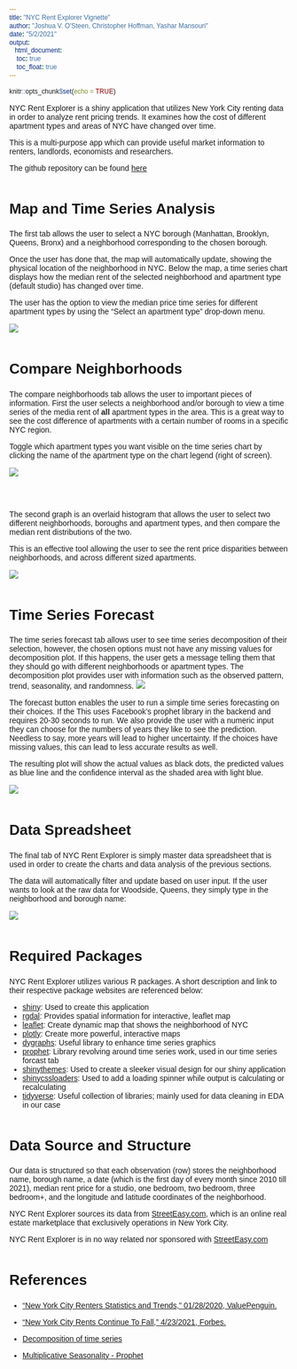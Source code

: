 ```yaml
---
title: "NYC Rent Explorer Vignette"
author: "Joshua V. O'Steen, Christopher Hoffman, Yashar Mansouri"
date: "5/2/2021"
output:
   html_document:
    toc: true
    toc_float: true
---
```


```r
knitr::opts_chunk$set(echo = TRUE)
```

<!-- CSS STYLES --->

<style>
@import url('https://fonts.googleapis.com/css2?family=Bitter:ital,wght@1,500&family=Nunito&display=swap');
* {
  font-family: 'Nunito', sans-serif;
}
#header h1 {
  font-family: 'Bitter', serif;
  font-size: 46px;
  font-weight: bold;
}
h2 {
  margin-top: 50px;
  font-size: 26px;
  font-weight: bold;
}
</style>

<!-- CSS STYLES -->

NYC Rent Explorer is a shiny application that utilizes New York City renting data 
in order to analyze rent pricing trends. It examines how the cost of different apartment 
types and areas of NYC have changed over time.

This is a multi-purpose app which can provide useful market information to renters, 
landlords, economists and researchers. 

The github repository can be found [here](https://github.com/STAT-413-613-21S/fp_final-project-cjy)


## Map and Time Series Analysis

The first tab allows the user to select a NYC borough (Manhattan, Brooklyn, Queens, Bronx)
and a neighborhood corresponding to the chosen borough.

Once the user has done that, the map will automatically update, showing the physical location
of the neighborhood in NYC. Below the map, a time series chart displays how the median rent of the selected
neighborhood and apartment type (default studio) has changed over time.

The user has the option to view the median price time series for different apartment types by using the 
"Select an apartment type" drop-down menu.

![](../gifs/tab1-example-video.gif)


## Compare Neighborhoods

The compare neighborhoods tab allows the user to important pieces of information. 
First the user selects a neighborhood and/or borough to view a time series of the media rent 
of **all** apartment types in the area. This is a great way to see the cost difference of apartments
with a certain number of rooms in a specific NYC region.

Toggle which apartment types you want visible on the time series chart by clicking the name of the 
apartment type on the chart legend (right of screen).

![](../gifs/tab2-example-1.gif)

<br>
<br>

The second graph is an overlaid histogram that allows the user to select two different neighborhoods,
boroughs and apartment types, and then compare the median rent distributions of the two.

This is an effective tool allowing the user to see the rent price disparities between neighborhoods, and 
across different sized apartments.

![](../gifs/tab2-example-2.gif)


## Time Series Forecast

The time series forecast tab allows user to see time series decomposition 
of their selection, however, the chosen options must not have any missing values
for decomposition plot. If this happens, the user gets a message telling them that they should go with different neighborhoods or apartment types. The decomposition plot provides user with information such as the observed pattern, trend, seasonality, and randomness.
![](../gifs/tab3-example-1.gif)

The forecast button enables the user to run a simple time series forecasting on their choices. If the
This uses Facebook's prophet library in the backend and requires 20-30 seconds to run. We also provide the user with a numeric input they can choose for the numbers of years they like to see the prediction. Needless to say, more years will lead to higher uncertainty. If the choices have missing values, this can lead to less accurate results as well. 

The resulting plot will show the actual values as black dots, the predicted values as blue line and the confidence interval as the shaded area with light blue.


![](../gifs/tab3-example-2.gif)


## Data Spreadsheet

The final tab of NYC Rent Explorer is simply master data spreadsheet that is used 
in order to create the charts and data analysis of the previous sections.

The data will automatically filter and update based on user input. If the user wants to look
at the raw data for Woodside, Queens, they simply type in the neighborhood and borough name:

![](../images/spreadsheet-example.png)

## Required Packages

NYC Rent Explorer utilizes various R packages. A short description and link to their respective package websites are referenced below:

 - [shiny](https://cran.r-project.org/web/packages/leaflet/index.html): Used to create this application     
 - [rgdal](https://cran.r-project.org/web/packages/rgdal/index.html): Provides spatial information for interactive, leaflet map     
 - [leaflet](https://cran.r-project.org/web/packages/leaflet/index.html): Create dynamic map that shows the neighborhood of NYC   
 - [plotly](https://cran.r-project.org/web/packages/plotly/index.html): Create more powerful, interactive maps    
 - [dygraphs](https://cran.r-project.org/web/packages/dygraphs/index.html): Useful library to enhance time series graphics    
 - [prophet](https://cran.r-project.org/web/packages/prophet/index.html): Library revolving around time series work, used in our time series forcast tab    
 - [shinythemes](https://cran.r-project.org/web/packages/shinythemes/index.html): Used to create a sleeker visual design for our shiny application  
 - [shinycssloaders](https://cran.r-project.org/web/packages/shinycssloaders/index.html): Used to add a loading spinner while output is calculating or recalculating
 - [tidyverse](https://www.tidyverse.org/packages/): Useful collection of libraries; mainly used for data cleaning in EDA in our case


## Data Source and Structure

Our data is structured so that each observation (row) stores the neighborhood name, borough name, a date (which is the first day of every month since 2010 till 2021), median rent price for a studio, one bedroom, two bedroom, three bedroom+, and the longitude and latitude coordinates of the neighborhood.

NYC Rent Explorer sources its data from [StreetEasy.com](https://streeteasy.com/blog/download-data/),
which is an online real estate marketplace that exclusively operations in New York City.

NYC Rent Explorer is in no way related nor sponsored with [StreetEasy.com](https://streeteasy.com/blog/download-data/)


## References


* ["New York City Renters Statistics and Trends," 01/28/2020, ValuePenguin.](https://www.valuepenguin.com/new-york-city-renters-statistics)

* ["New York City Rents Continue To Fall," 4/23/2021, Forbes.](https://www.forbes.com/sites/lisachamoff/2021/04/23/new-york-city-rents-hit-new-record-lows/?sh=3e697cc72396)

* [Decomposition of time series](https://nwfsc-timeseries.github.io/atsa-labs/sec-tslab-decomposition-of-time-series.html)

* [Multiplicative Seasonality - Prophet](https://facebook.github.io/prophet/docs/multiplicative_seasonality.html)



